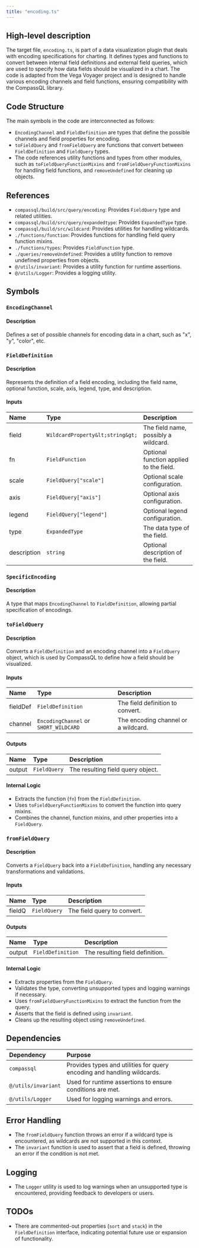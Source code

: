 ```yaml
---
title: "encoding.ts"
---
```


## High-level description

The target file, `encoding.ts`, is part of a data visualization plugin that deals with encoding specifications for charting. It defines types and functions to convert between internal field definitions and external field queries, which are used to specify how data fields should be visualized in a chart. The code is adapted from the Vega Voyager project and is designed to handle various encoding channels and field functions, ensuring compatibility with the CompassQL library.

## Code Structure

The main symbols in the code are interconnected as follows:
- `EncodingChannel` and `FieldDefinition` are types that define the possible channels and field properties for encoding.
- `toFieldQuery` and `fromFieldQuery` are functions that convert between `FieldDefinition` and `FieldQuery` types.
- The code references utility functions and types from other modules, such as `toFieldQueryFunctionMixins` and `fromFieldQueryFunctionMixins` for handling field functions, and `removeUndefined` for cleaning up objects.

## References

- `compassql/build/src/query/encoding`: Provides `FieldQuery` type and related utilities.
- `compassql/build/src/query/expandedtype`: Provides `ExpandedType` type.
- `compassql/build/src/wildcard`: Provides utilities for handling wildcards.
- `./functions/function`: Provides functions for handling field query function mixins.
- `./functions/types`: Provides `FieldFunction` type.
- `./queries/removeUndefined`: Provides a utility function to remove undefined properties from objects.
- `@/utils/invariant`: Provides a utility function for runtime assertions.
- `@/utils/Logger`: Provides a logging utility.

## Symbols

### `EncodingChannel`
#### Description
Defines a set of possible channels for encoding data in a chart, such as "x", "y", "color", etc.

### `FieldDefinition`
#### Description
Represents the definition of a field encoding, including the field name, optional function, scale, axis, legend, type, and description.

#### Inputs
| Name | Type | Description |
|:-----|:-----|:------------|
| field | `WildcardProperty&lt;string&gt;` | The field name, possibly a wildcard. |
| fn | `FieldFunction` | Optional function applied to the field. |
| scale | `FieldQuery["scale"]` | Optional scale configuration. |
| axis | `FieldQuery["axis"]` | Optional axis configuration. |
| legend | `FieldQuery["legend"]` | Optional legend configuration. |
| type | `ExpandedType` | The data type of the field. |
| description | `string` | Optional description of the field. |

### `SpecificEncoding`
#### Description
A type that maps `EncodingChannel` to `FieldDefinition`, allowing partial specification of encodings.

### `toFieldQuery`
#### Description
Converts a `FieldDefinition` and an encoding channel into a `FieldQuery` object, which is used by CompassQL to define how a field should be visualized.

#### Inputs
| Name | Type | Description |
|:-----|:-----|:------------|
| fieldDef | `FieldDefinition` | The field definition to convert. |
| channel | `EncodingChannel` or `SHORT_WILDCARD` | The encoding channel or a wildcard. |

#### Outputs
| Name | Type | Description |
|:-----|:-----|:------------|
| output | `FieldQuery` | The resulting field query object. |

#### Internal Logic
- Extracts the function (`fn`) from the `FieldDefinition`.
- Uses `toFieldQueryFunctionMixins` to convert the function into query mixins.
- Combines the channel, function mixins, and other properties into a `FieldQuery`.

### `fromFieldQuery`
#### Description
Converts a `FieldQuery` back into a `FieldDefinition`, handling any necessary transformations and validations.

#### Inputs
| Name | Type | Description |
|:-----|:-----|:------------|
| fieldQ | `FieldQuery` | The field query to convert. |

#### Outputs
| Name | Type | Description |
|:-----|:-----|:------------|
| output | `FieldDefinition` | The resulting field definition. |

#### Internal Logic
- Extracts properties from the `FieldQuery`.
- Validates the type, converting unsupported types and logging warnings if necessary.
- Uses `fromFieldQueryFunctionMixins` to extract the function from the query.
- Asserts that the field is defined using `invariant`.
- Cleans up the resulting object using `removeUndefined`.

## Dependencies

| Dependency | Purpose |
|:-----------|:--------|
| `compassql` | Provides types and utilities for query encoding and handling wildcards. |
| `@/utils/invariant` | Used for runtime assertions to ensure conditions are met. |
| `@/utils/Logger` | Used for logging warnings and errors. |

## Error Handling

- The `fromFieldQuery` function throws an error if a wildcard type is encountered, as wildcards are not supported in this context.
- The `invariant` function is used to assert that a field is defined, throwing an error if the condition is not met.

## Logging

- The `Logger` utility is used to log warnings when an unsupported type is encountered, providing feedback to developers or users.

## TODOs

- There are commented-out properties (`sort` and `stack`) in the `FieldDefinition` interface, indicating potential future use or expansion of functionality.